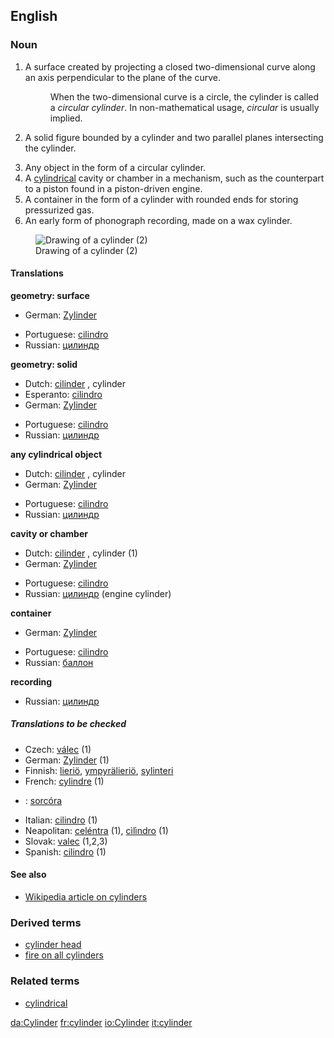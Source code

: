 ==English==

===Noun===
{{en-noun-reg}}

#{{geometry}} A surface created by projecting a closed two-dimensional curve along an axis perpendicular to the plane of the curve.
#:When the two-dimensional curve is a circle, the cylinder is called a ''circular cylinder''.  In non-mathematical usage, ''circular'' is usually implied.
#{{geometry}} A solid figure bounded by a cylinder and two parallel planes intersecting the cylinder.
#Any object in the form of a circular cylinder.
#A [[cylindrical]] cavity or chamber in a mechanism, such as the counterpart to a piston found in a piston-driven engine.
#A container in the form of a cylinder with rounded ends for storing pressurized gas.
#An early form of phonograph recording, made on a wax cylinder.
[[Image:Cylinder.png|Drawing of a cylinder (2)]]

====Translations====
'''geometry: surface'''
{{top}}
<!--Put translations for languages from A to I here-->
*German: [[Zylinder]] {{m}}
{{mid}}
<!--Put translations for languages from J to Z here-->
*Portuguese: [[cilindro]] {{m}}
*Russian: [[цилиндр]] {{m}}
{{bottom}}

'''geometry: solid'''
{{top}}
<!--Put translations for languages from A to I here-->
*Dutch: [[cilinder]] {{m}}, cylinder {{m}}
*Esperanto: [[cilindro]]
*German: [[Zylinder]] {{m}}
{{mid}}
<!--Put translations for languages from J to Z here-->
*Portuguese: [[cilindro]] {{m}}
*Russian: [[цилиндр]] {{m}}
{{bottom}}

'''any cylindrical object'''
{{top}}
<!--Put translations for languages from A to I here-->
*Dutch: [[cilinder]] {{m}}, cylinder {{m}}
*German: [[Zylinder]] {{m}}
{{mid}}
<!--Put translations for languages from J to Z here-->
*Portuguese: [[cilindro]] {{m}}
*Russian: [[цилиндр]] {{m}}
{{bottom}}

'''cavity or chamber'''
{{top}}
<!--Put translations for languages from A to I here-->
*Dutch: [[cilinder]] {{m}}, cylinder {{m}} (1)
*German: [[Zylinder]] {{m}}
{{mid}}
<!--Put translations for languages from J to Z here-->
*Portuguese: [[cilindro]] {{m}}
*Russian: [[цилиндр]] {{m}} (engine cylinder)
{{bottom}}

'''container'''
{{top}}
<!--Put translations for languages from A to I here-->
*German: [[Zylinder]] {{m}}
{{mid}}
<!--Put translations for languages from J to Z here-->
*Portuguese: [[cilindro]] {{m}}
*Russian: [[баллон]] {{m}}
{{bottom}}

'''recording'''
{{top}}
<!--Put translations for languages from A to I here-->
{{mid}}
<!--Put translations for languages from J to Z here-->
*Russian: [[цилиндр]] {{m}}
{{bottom}}

=====Translations to be checked=====
<!--Remove this section once all of the translations below have been moved into the tables above.-->
{{checktrans}}

*Czech: [[válec]] {{m}} (1)
*German: [[Zylinder]] {{m}} (1)
*Finnish: [[lieriö]], [[ympyrälieriö]], [[sylinteri]]
*French: [[cylindre]] {{m}} (1)
*{{ga}}: [[sorcóra]]
*Italian: [[cilindro]] {{m}} (1)
*Neapolitan: [[celéntra]] (1), [[cìlìndro]] (1)
*Slovak: [[valec]] {{m}} (1,2,3)
*Spanish: [[cilindro]] (1)

====See also====
*[[w:cylinder|Wikipedia article on cylinders]]

===Derived terms===
*[[cylinder head]]
*[[fire on all cylinders]]

===Related terms===
*[[cylindrical]]

[[da:Cylinder]]
[[fr:cylinder]]
[[io:Cylinder]]
[[it:cylinder]]